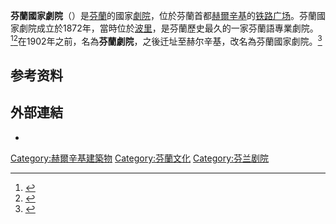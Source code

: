 {{expand|time=2015-01-08T13:45:58+00:00}}
{{Infobox venue
| name                   = 芬蘭國家劇院
| nickname               = 
| native_name            = Suomen Kansallisteatteri
| native_name_lang       = fi
| fullname               = 
| former names           = 
| logo_image             = 
| logo_caption           = 
| image                  = Teatro Nacional de Finlandia, Helsinki, Finlandia, 2012-08-14, DD 02.JPG
| image_size             = 200px
| image_alt              = 
| caption                = 芬蘭國家劇院
| pushpin_map            = Finland Helsinki (mainland)
| pushpin_map_caption    = 於[[赫爾辛基|赫爾辛基]]的位置
| pushpin_label_position = right
| address                = {{FIN}}[[赫爾辛基|赫爾辛基]] Läntinen Teatterikuja 1, 00100 
| coordinates            = {{coord|60|10|19.92|N|24|56|37.9|E|type:landmark_region:FI-18|display=inline,title}}
| type                   = 劇院
| genre                  = 
| broke_ground           = 
| built                  = 
| opened                 = {{Start date|1902|04|09|df=y}}<!-- {{Start date|YYYY|MM|DD|df=y}} -->
| renovated              = 
| expanded               = 1954年<br>1976年<br>1987年
| closed                 = 
| demolished             = 
| owner                  = 
| operator               = 
| surface                = 
| production             = 
| cost                   = 
| architect              = Onni Tarjanne <br> Heikki & Kaija Siren
| project_manager        = 
| structural engineer    = 
| services engineer      = 
| general_contractor     = 
| main_contractors       = 
| seating_type           = 
| capacity               = 1424 (總座位) <br /><small>885 (主劇院) <br />309 (小劇院) <br />152 (Willensauna 劇院) <br />78 (Omapohja Studio)</small>
| record_attendance      = 
| dimensions             = 
| field_shape            = 
| acreage                = 
| volume                 = 
| tenants                = 
| embedded               = 
| website                = {{URL|http://www.kansallisteatteri.fi/}}
| publictransit          = [[赫爾辛基中央車站|赫爾辛基中央車站]]
}}
'''芬蘭國家劇院'''（{{lang-fi|Suomen Kansallisteatteri}}）是[[芬蘭|芬蘭]]的國家[[劇院|劇院]]，位於芬蘭首都[[赫爾辛基|赫爾辛基]]的[[赫尔辛基铁路广场|铁路广场]]。芬蘭國家劇院成立於1872年，當時位於[[波里|波里]]，是芬蘭歷史最久的一家芬蘭語專業劇院。<ref>{{Cite web|url = http://www.kansallisteatteri.fi/briefly-in-english/|title = Briefly in english|accessdate = 2016-02-28|author = |date = |publisher = Kansallisteatteri|archive-date = 2016-03-04|archive-url = https://web.archive.org/web/20160304204815/http://www.kansallisteatteri.fi/briefly-in-english/|dead-url = no}}</ref><ref>{{Cite web|url = http://helsinkithisweek.com/finnish-national-theatre|title = Finnish National Theatre|accessdate = 2016-02-28|author = |date = |publisher = Helsinki This Week|archive-date = 2016-03-05|archive-url = https://web.archive.org/web/20160305155959/http://helsinkithisweek.com/finnish-national-theatre|dead-url = no}}</ref>在1902年之前，名為'''芬蘭劇院'''，之後迁址至赫尔辛基，改名為芬蘭國家劇院。<ref>{{Cite web|url = http://www.building.am/page.php?id=553|title = Finnish National Theatre, Helsinki, Finland|accessdate = 2016-02-28|author = |date = |publisher = Building.am|archive-date = 2016-03-04|archive-url = https://web.archive.org/web/20160304163550/http://www.building.am/page.php?id=553|dead-url = no}}</ref>

== 参考资料 ==
{{Reflist}}

==外部連結==
{{Commons category|Finnish National Theatre|position=}}
* {{Official website|http://www.kansallisteatteri.fi/}}{{fi icon}}

{{European building-stub}}{{Finland-stub}}
{{赫尔辛基城市景观}}

[[Category:赫爾辛基建築物|Category:赫爾辛基建築物]]
[[Category:芬蘭文化|Category:芬蘭文化]]
[[Category:芬兰剧院|Category:芬兰剧院]]